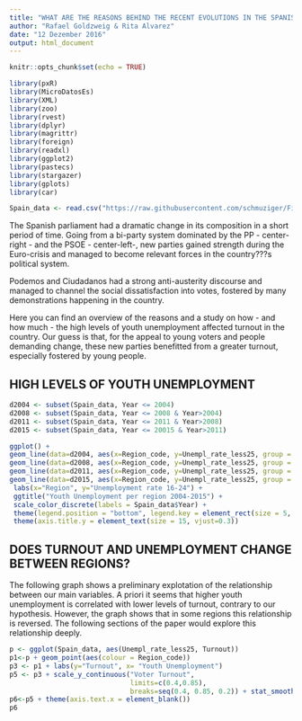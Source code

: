 ```yaml
---
title: "WHAT ARE THE REASONS BEHIND THE RECENT EVOLUTIONS IN THE SPANISH POLITICAL SYSTEM?"
author: "Rafael Goldzweig & Rita Alvarez"
date: "12 Dezember 2016"
output: html_document
---
```


```r
knitr::opts_chunk$set(echo = TRUE)
```


```r
library(pxR)
library(MicroDatosEs)
library(XML)
library(zoo)
library(rvest)
library(dplyr)
library(magrittr)
library(foreign)
library(readxl)
library(ggplot2)
library(pastecs)
library(stargazer)
library(gplots)
library(car)
```

```r
Spain_data <- read.csv("https://raw.githubusercontent.com/schmuziger/Final-Data-Project/master/spain_data.csv")
```

The Spanish parliament had a dramatic  change in its composition in a short period of time. Going from a bi-party system dominated by the PP - center-right - and the PSOE - center-left-, new parties gained strength during the Euro-crisis and managed to become relevant forces in the country???s political system. 

Podemos and Ciudadanos had a strong anti-austerity discourse and managed to channel the social dissatisfaction into votes, fostered by many demonstrations happening in the country.

Here you can find an overview of the reasons and a study on how - and how much - the high levels of youth unemployment affected turnout in the country. Our guess is that, for the appeal to young voters and people demanding change, these new parties benefitted from a greater turnout, especially fostered by young people.

HIGH LEVELS OF YOUTH UNEMPLOYMENT {data-width=350}
-----------------------------------------------------------------------

```r
d2004 <- subset(Spain_data, Year <= 2004)
d2008 <- subset(Spain_data, Year <= 2008 & Year>2004)
d2011 <- subset(Spain_data, Year <= 2011 & Year>2008)
d2015 <- subset(Spain_data, Year <= 20015 & Year>2011)

ggplot() +
geom_line(data=d2004, aes(x=Region_code, y=Unempl_rate_less25, group = 1, colour = "2004")) +
geom_line(data=d2008, aes(x=Region_code, y=Unempl_rate_less25, group = 1, colour = "2008")) +
geom_line(data=d2011, aes(x=Region_code, y=Unempl_rate_less25, group = 1, colour = "2011")) +
geom_line(data=d2015, aes(x=Region_code, y=Unempl_rate_less25, group = 1, colour = "2015")) + ggtitle("Youth Unemployment per region 2004-2015") + 
 labs(x="Region", y="Unemployment rate 16-24") + 
 ggtitle("Youth Unemployment per region 2004-2015") + 
 scale_color_discrete(labels = Spain_data$Year) + 
 theme(legend.position = "bottom", legend.key = element_rect(size = 5, fill = 'white', colour = 'white'), legend.key.size = unit(5.0, 'lines'), axis.title.y=element_text(margin=margin(10,10,0,10))) + theme(axis.title.x = element_text(size = 15, vjust=-.2)) +
 theme(axis.title.y = element_text(size = 15, vjust=0.3))
```

DOES TURNOUT AND UNEMPLOYMENT CHANGE BETWEEN REGIONS? {data-width=350}
-----------------------------------------------------------------------

The following graph shows a preliminary explotation of the relationship between our main variables. A priori it seems that higher youth unemployment is correlated with lower levels of turnout, contrary to our hypothesis. However, the graph shows that in some regions this relationship is reversed. The following sections of the paper would explore this relationship deeply.

```r
p <- ggplot(Spain_data, aes(Unempl_rate_less25, Turnout))
p1<-p + geom_point(aes(colour = Region_code)) 
p3 <- p1 + labs(y="Turnout", x= "Youth Unemployment")
p5 <- p3 + scale_y_continuous("Voter Turnout",
                              limits=c(0.4,0.85),
                              breaks=seq(0.4, 0.85, 0.2)) + stat_smooth(method = 'lm', aes(colour = Region_code), se = FALSE)
p6<-p5 + theme(axis.text.x = element_blank())
p6
```